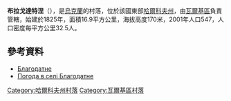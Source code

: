 {{coord|49|41|57|N|35|25|56|E|scale:100000_region:UA|display=title}}

'''布拉戈達特涅'''（{{lang-uk|Благодатне}}），是[[烏克蘭|烏克蘭]]的村落，位於該國東部[[哈爾科夫州|哈爾科夫州]]，由[[瓦爾基區|瓦爾基區]]負責管轄，始建於1825年，面積16.9平方公里，海拔高度170米，2001年人口547，人口密度每平方公里32.5人。

==參考資料==
*[http://gska2.rada.gov.ua/pls/z7502/A005?rdat1=09.01.2009&rf7571=32525 Благодатне]{{dead link|date=2018年2月 |bot=InternetArchiveBot |fix-attempted=yes }}
* [http://weather.in.ua/ua/har'kovskaja/1472 Погода в селі Благодатне] {{Wayback|url=http://weather.in.ua/ua/har'kovskaja/1472 |date=20160323021913 }}

{{DEFAULTSORT:Благодатне}}
[[Category:哈爾科夫州村落|Category:哈爾科夫州村落]]
[[Category:瓦爾基區村落|Category:瓦爾基區村落]]


{{Kharkiv-geo-stub}}